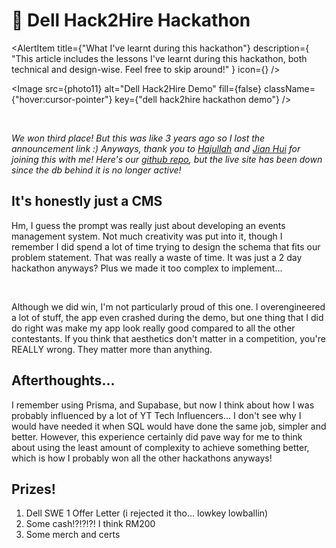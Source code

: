 
# 🥉 Dell Hack2Hire Hackathon

<AlertItem
  title={"What I've learnt during this hackathon"}
  description={
    "This article includes the lessons I've learnt during this hackathon, both technical and design-wise. Feel free to skip around!"
  }
  icon={<RocketIcon />}
/>

<Image
  src={photo11}
  alt="Dell Hack2Hire Demo"
  fill={false}
  className={"hover:cursor-pointer"}
  key={"dell hack2hire hackathon demo"}
/>

<br />

_We won third place! But this was like 3 years ago so I lost the announcement
link :) Anyways, thank you to
[Hajullah](https://www.linkedin.com/in/hajullahputra) and [Jian
Hui](https://www.linkedin.com/in/lee-jian-hui-1708281ba) for joining this with
me! Here's our [github repo](https://github.com/multipletwigs/hack2hire), but
the live site has been down since the db behind it is no longer active!_

## It's honestly just a CMS

Hm, I guess the prompt was really just about developing an events management system. Not much creativity was put into it, though I remember I did spend a lot of time trying to design the schema that fits our problem statement. That was really a waste of time. It was just a 2 day hackathon anyways? Plus we made it too complex to implement...

<br />

Although we did win, I'm not particularly proud of this one. I overengineered a lot of stuff, the app even crashed during the demo, but one thing that I did do right was make my app look really good compared to all the other contestants. If you think that aesthetics don't matter in a competition, you're REALLY wrong. They matter more than anything.

## Afterthoughts...

I remember using Prisma, and Supabase, but now I think about how I was probably influenced by a lot of YT Tech Influencers... I don't see why I would have needed it when SQL would have done the same job, simpler and better. However, this experience certainly did pave way for me to think about using the least amount of complexity to achieve something better, which is how I probably won all the other hackathons anyways!

## Prizes!

1. Dell SWE 1 Offer Letter (i rejected it tho... lowkey lowballin)
2. Some cash!?!?!?! I think RM200
3. Some merch and certs
